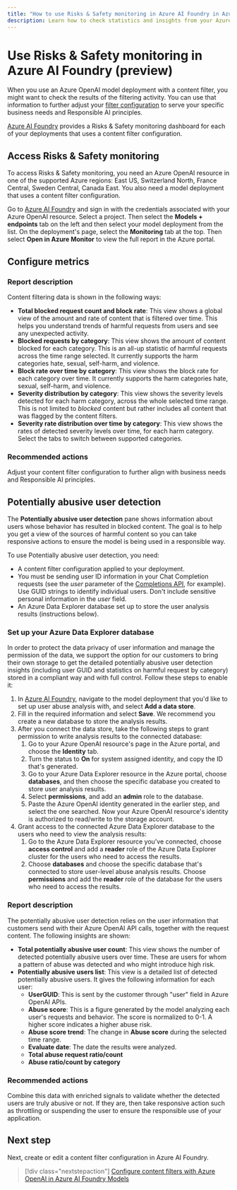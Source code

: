 ```yaml
---
title: "How to use Risks & Safety monitoring in Azure AI Foundry in Azure AI Foundry Models"
description: Learn how to check statistics and insights from your Azure OpenAI content filtering activity.  
---
```


# Use Risks & Safety monitoring in Azure AI Foundry (preview) 

When you use an Azure OpenAI model deployment with a content filter, you might want to check the results of the filtering activity. You can use that information to further adjust your [filter configuration](/azure/ai-services/openai/how-to/content-filters) to serve your specific business needs and Responsible AI principles.  

[Azure AI Foundry](https://ai.azure.com/?cid=learnDocs) provides a Risks & Safety monitoring dashboard for each of your deployments that uses a content filter configuration.

## Access Risks & Safety monitoring

To access Risks & Safety monitoring, you need an Azure OpenAI resource in one of the supported Azure regions: East US, Switzerland North, France Central, Sweden Central, Canada East. You also need a model deployment that uses a content filter configuration.

Go to [Azure AI Foundry](https://ai.azure.com/?cid=learnDocs) and sign in with the credentials associated with your Azure OpenAI resource. Select a project. Then select the **Models + endpoints** tab on the left and then select your model deployment from the list. On the deployment's page, select the **Monitoring** tab at the top. Then select **Open in Azure Monitor** to view the full report in the Azure portal.

## Configure metrics   

### Report description

Content filtering data is shown in the following ways:
- **Total blocked request count and block rate**: This view shows a global view of the amount and rate of content that is filtered over time. This helps you understand trends of harmful requests from users and see any unexpected activity.
- **Blocked requests by category**: This view shows the amount of content blocked for each category. This is an all-up statistic of harmful requests across the time range selected. It currently supports the harm categories hate, sexual, self-harm, and violence.
- **Block rate over time by category**: This view shows the block rate for each category over time. It currently supports the harm categories hate, sexual, self-harm, and violence.
- **Severity distribution by category**: This view shows the severity levels detected for each harm category, across the whole selected time range. This is not limited to _blocked_ content but rather includes all content that was flagged by the content filters.
- **Severity rate distribution over time by category**: This view shows the rates of detected severity levels over time, for each harm category. Select the tabs to switch between supported categories.

### Recommended actions

Adjust your content filter configuration to further align with business needs and Responsible AI principles.

## Potentially abusive user detection   

The **Potentially abusive user detection** pane shows information about users whose behavior has resulted in blocked content. The goal is to help you get a view of the sources of harmful content so you can take responsive actions to ensure the model is being used in a responsible way. 


To use Potentially abusive user detection, you need:
- A content filter configuration applied to your deployment.
- You must be sending user ID information in your Chat Completion requests (see the _user_ parameter of the [Completions API](/azure/ai-services/openai/reference#completions), for example).
    <Danger>
    Use GUID strings to identify individual users. Don't include sensitive personal information in the _user_ field.
    </Danger>
- An Azure Data Explorer database set up to store the user analysis results (instructions below).

### Set up your Azure Data Explorer database

In order to protect the data privacy of user information and manage the permission of the data, we support the option for our customers to bring their own storage to get the detailed potentially abusive user detection insights (including user GUID and statistics on harmful request by category) stored in a compliant way and with full control. Follow these steps to enable it:
1. In [Azure AI Foundry](https://ai.azure.com/?cid=learnDocs), navigate to the model deployment that you'd like to set up user abuse analysis with, and select **Add a data store**. 
1. Fill in the required information and select **Save**. We recommend you create a new database to store the analysis results.
1. After you connect the data store, take the following steps to grant permission to write analysis results to the connected database:
    1. Go to your Azure OpenAI resource's page in the Azure portal, and choose the **Identity** tab.
    1. Turn the status to **On** for system assigned identity, and copy the ID that's generated. 
    1. Go to your Azure Data Explorer resource in the Azure portal, choose **databases**, and then choose the specific database you created to store user analysis results.
    1. Select **permissions**, and add an **admin** role to the database.  
    1. Paste the Azure OpenAI identity generated in the earlier step, and select the one searched. Now your Azure OpenAI resource's identity is authorized to read/write to the storage account.
1. Grant access to the connected Azure Data Explorer database to the users who need to view the analysis results:
    1. Go to the Azure Data Explorer resource you’ve connected, choose **access control** and add a **reader** role of the Azure Data Explorer cluster for the users who need to access the results. 
    1. Choose **databases** and choose the specific database that's connected to store user-level abuse analysis results. Choose **permissions** and add the **reader** role of the database for the users who need to access the results. 


### Report description 

The potentially abusive user detection relies on the user information that customers send with their Azure OpenAI API calls, together with the request content. The following insights are shown:
- **Total potentially abusive user count**: This view shows the number of detected potentially abusive users over time. These are users for whom a pattern of abuse was detected and who might introduce high risk.
 - **Potentially abusive users list**: This view is a detailed list of detected potentially abusive users. It gives the following information for each user: 
    - **UserGUID**: This is sent by the customer through "user" field in Azure OpenAI APIs.
    - **Abuse score**: This is a figure generated by the model analyzing each user's requests and behavior. The score is normalized to 0-1. A higher score indicates a higher abuse risk.  
    - **Abuse score trend**: The change in **Abuse score** during the selected time range.
    - **Evaluate date**: The date the results were analyzed.  
    - **Total abuse request ratio/count**
    - **Abuse ratio/count by category** 

### Recommended actions

Combine this data with enriched signals to validate whether the detected users are truly abusive or not. If they are, then take responsive action such as throttling or suspending the user to ensure the responsible use of your application.

## Next step

Next, create or edit a content filter configuration in Azure AI Foundry.

> [!div class="nextstepaction"]
> [Configure content filters with Azure OpenAI in Azure AI Foundry Models](/azure/ai-services/openai/how-to/content-filters)
